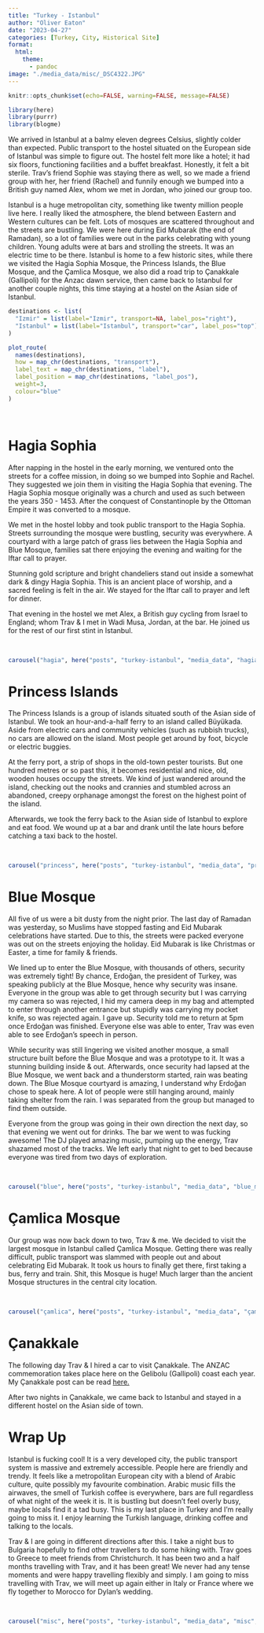 ```yaml
---
title: "Turkey - Istanbul"
author: "Oliver Eaton"
date: "2023-04-27"
categories: [Turkey, City, Historical Site]
format: 
  html:
    theme: 
      - pandoc
image: "./media_data/misc/_DSC4322.JPG"
---
```


```r
knitr::opts_chunk$set(echo=FALSE, warning=FALSE, message=FALSE)
```

```r
library(here)
library(purrr)
library(blogme)
```

We arrived in Istanbul at a balmy eleven degrees Celsius, slightly colder than expected. Public transport to the hostel situated on the European side of Istanbul was simple to figure out. The hostel felt more like a hotel; it had six floors, functioning facilities and a buffet breakfast. Honestly, it felt a bit sterile. Trav's friend Sophie was staying there as well, so we made a friend group with her, her friend (Rachel) and funnily enough we bumped into a British guy named Alex, whom we met in Jordan, who joined our group too.

Istanbul is a huge metropolitan city, something like twenty million people live here. I really liked the atmosphere, the blend between Eastern and Western cultures can be felt. Lots of mosques are scattered throughout and the streets are bustling. We were here during Eid Mubarak (the end of Ramadan), so a lot of families were out in the parks celebrating with young children. Young adults were at bars and strolling the streets. It was an electric time to be there. Istanbul is home to a few historic sites, while there we visited the Hagia Sophia Mosque, the Princess Islands, the Blue Mosque, and the Çamlica Mosque, we also did a road trip to Çanakkale (Gallipoli) for the Anzac dawn service, then came back to Istanbul for another couple nights, this time staying at a hostel on the Asian side of Istanbul.

```r
destinations <- list(
  "Izmir" = list(label="Izmir", transport=NA, label_pos="right"),
  "Istanbul" = list(label="Istanbul", transport="car", label_pos="top")
)

plot_route(
  names(destinations),
  how = map_chr(destinations, "transport"),
  label_text = map_chr(destinations, "label"),
  label_position = map_chr(destinations, "label_pos"),
  weight=3,
  colour="blue"
)
```

<br>

# Hagia Sophia

After napping in the hostel in the early morning, we ventured onto the streets for a coffee mission, in doing so we bumped into Sophie and Rachel. They suggested we join them in visiting the Hagia Sophia that evening. The Hagia Sophia mosque originally was a church and used as such between the years 350 - 1453. After the conquest of Constantinople by the Ottoman Empire it was converted to a mosque.

We met in the hostel lobby and took public transport to the Hagia Sophia. Streets surrounding the mosque were bustling, security was everywhere. A courtyard with a large patch of grass lies between the Hagia Sophia and Blue Mosque, families sat there enjoying the evening and waiting for the Iftar call to prayer.

Stunning gold scripture and bright chandeliers stand out inside a somewhat dark & dingy Hagia Sophia. This is an ancient place of worship, and a sacred feeling is felt in the air. We stayed for the Iftar call to prayer and left for dinner.

That evening in the hostel we met Alex, a British guy cycling from Israel to England; whom Trav & I met in Wadi Musa, Jordan, at the bar. He joined us for the rest of our first stint in Istanbul.

<br>

```r
carousel("hagia", here("posts", "turkey-istanbul", "media_data", "hagia_sophia", "hagia_sophia.yml"))
```

# Princess Islands

The Princess Islands is a group of islands situated south of the Asian side of Istanbul. We took an hour-and-a-half ferry to an island called Büyükada. Aside from electric cars and community vehicles (such as rubbish trucks), no cars are allowed on the island. Most people get around by foot, bicycle or electric buggies.

At the ferry port, a strip of shops in the old-town pester tourists. But one hundred metres or so past this, it becomes residential and nice, old, wooden houses occupy the streets. We kind of just wandered around the island, checking out the nooks and crannies and stumbled across an abandoned, creepy orphanage amongst the forest on the highest point of the island.

Afterwards, we took the ferry back to the Asian side of Istanbul to explore and eat food. We wound up at a bar and drank until the late hours before catching a taxi back to the hostel.

<br>

```r
carousel("princess", here("posts", "turkey-istanbul", "media_data", "princess_islands", "princess_islands.yml"))
```

# Blue Mosque

All five of us were a bit dusty from the night prior. The last day of Ramadan was yesterday, so Muslims have stopped fasting and Eid Mubarak celebrations have started. Due to this, the streets were packed everyone was out on the streets enjoying the holiday. Eid Mubarak is like Christmas or Easter, a time for family & friends.

We lined up to enter the Blue Mosque, with thousands of others, security was extremely tight! By chance, Erdoğan, the president of Turkey, was speaking publicly at the Blue Mosque, hence why security was insane. Everyone in the group was able to get through security but I was carrying my camera so was rejected, I hid my camera deep in my bag and attempted to enter through another entrance but stupidly was carrying my pocket knife, so was rejected again. I gave up. Security told me to return at 5pm once Erdoğan was finished. Everyone else was able to enter, Trav was even able to see Erdoğan's speech in person.

While security was still lingering we visited another mosque, a small structure built before the Blue Mosque and was a prototype to it. It was a stunning building inside & out. Afterwards, once security had lapsed at the Blue Mosque, we went back and a thunderstorm started, rain was beating down. The Blue Mosque courtyard is amazing, I understand why Erdoğan chose to speak here. A lot of people were still hanging around, mainly taking shelter from the rain. I was separated from the group but managed to find them outside.

Everyone from the group was going in their own direction the next day, so that evening we went out for drinks. The bar we went to was fucking awesome! The DJ played amazing music, pumping up the energy, Trav shazamed most of the tracks. We left early that night to get to bed because everyone was tired from two days of exploration.

<br>

```r
carousel("blue", here("posts", "turkey-istanbul", "media_data", "blue_mosque", "blue_mosque.yml"))
```

# Çamlica Mosque

Our group was now back down to two, Trav & me. We decided to visit the largest mosque in Istanbul called Çamlica Mosque. Getting there was really difficult, public transport was slammed with people out and about celebrating Eid Mubarak. It took us hours to finally get there, first taking a bus, ferry and train. Shit, this Mosque is huge! Much larger than the ancient Mosque structures in the central city location.

<br>

```r
carousel("çamlica", here("posts", "turkey-istanbul", "media_data", "çamlica_mosque", "çamlica_mosque.yml"))
```

# Çanakkale

The following day Trav & I hired a car to visit Çanakkale. The ANZAC commemoration takes place here on the Gelibolu (Gallipoli) coast each year. My Çanakkale post can be read [here.](https://shaggycamel-travelblog.netlify.app/posts/turkey-c%CC%A7anakkale/)

After two nights in Çanakkale, we came back to Istanbul and stayed in a different hostel on the Asian side of town.

# Wrap Up

Istanbul is fucking cool! It is a very developed city, the public transport system is massive and extremely accessible. People here are friendly and trendy. It feels like a metropolitan European city with a blend of Arabic culture, quite possibly my favourite combination. Arabic music fills the airwaves, the smell of Turkish coffee is everywhere, bars are full regardless of what night of the week it is. It is bustling but doesn't feel overly busy, maybe locals find it a tad busy. This is my last place in Turkey and I'm really going to miss it. I enjoy learning the Turkish language, drinking coffee and talking to the locals.

Trav & I are going in different directions after this. I take a night bus to Bulgaria hopefully to find other travellers to do some hiking with. Trav goes to Greece to meet friends from Christchurch. It has been two and a half months travelling with Trav, and it has been great! We never had any tense moments and were happy travelling flexibly and simply. I am going to miss travelling with Trav, we will meet up again either in Italy or France where we fly together to Morocco for Dylan's wedding.

<br>

```r
carousel("misc", here("posts", "turkey-istanbul", "media_data", "misc", "misc.yml"))
```

